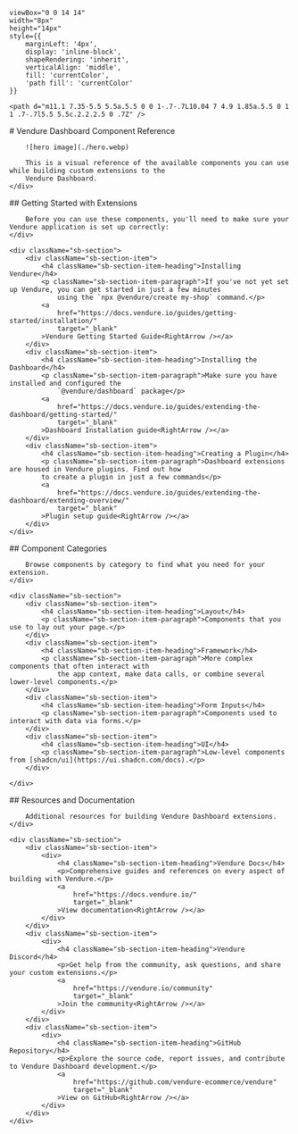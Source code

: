 
    viewBox="0 0 14 14"
    width="8px"
    height="14px"
    style={{
        marginLeft: '4px',
        display: 'inline-block',
        shapeRendering: 'inherit',
        verticalAlign: 'middle',
        fill: 'currentColor',
        'path fill': 'currentColor'
    }}
>
    <path d="m11.1 7.35-5.5 5.5a.5.5 0 0 1-.7-.7L10.04 7 4.9 1.85a.5.5 0 1 1 .7-.7l5.5 5.5c.2.2.2.5 0 .7Z" />
</svg>

<Meta title="Introduction" />

<div className="sb-container">
    <div className='sb-section-title'>
        # Vendure Dashboard Component Reference

        ![hero image](./hero.webp)

        This is a visual reference of the available components you can use while building custom extensions to the
        Vendure Dashboard.
    </div>
</div>

<div className="sb-container">
    <div className='sb-section-title'>
        ## Getting Started with Extensions

        Before you can use these components, you'll need to make sure your Vendure application is set up correctly:
    </div>

    <div className="sb-section">
        <div className="sb-section-item">
            <h4 className="sb-section-item-heading">Installing Vendure</h4>
            <p className="sb-section-item-paragraph">If you've not yet set up Vendure, you can get started in just a few minutes
                using the `npx @vendure/create my-shop` command.</p>
            <a
                href="https://docs.vendure.io/guides/getting-started/installation/"
                target="_blank"
            >Vendure Getting Started Guide<RightArrow /></a>
        </div>
        <div className="sb-section-item">
            <h4 className="sb-section-item-heading">Installing the Dashboard</h4>
            <p className="sb-section-item-paragraph">Make sure you have installed and configured the
                `@vendure/dashboard` package</p>
            <a
                href="https://docs.vendure.io/guides/extending-the-dashboard/getting-started/"
                target="_blank"
            >Dashboard Installation guide<RightArrow /></a>
        </div>
        <div className="sb-section-item">
            <h4 className="sb-section-item-heading">Creating a Plugin</h4>
            <p className="sb-section-item-paragraph">Dashboard extensions are housed in Vendure plugins. Find out how
            to create a plugin in just a few commands</p>
            <a
                href="https://docs.vendure.io/guides/extending-the-dashboard/extending-overview/"
                target="_blank"
            >Plugin setup guide<RightArrow /></a>
        </div>
    </div>
</div>

<div className="sb-container">
    <div className='sb-section-title'>
        ## Component Categories

        Browse components by category to find what you need for your extension.
    </div>

    <div className="sb-section">
        <div className="sb-section-item">
            <h4 className="sb-section-item-heading">Layout</h4>
            <p className="sb-section-item-paragraph">Components that you use to lay out your page.</p>
        </div>
        <div className="sb-section-item">
            <h4 className="sb-section-item-heading">Framework</h4>
            <p className="sb-section-item-paragraph">More complex components that often interact with
                the app context, make data calls, or combine several lower-level components.</p>
        </div>
        <div className="sb-section-item">
            <h4 className="sb-section-item-heading">Form Inputs</h4>
            <p className="sb-section-item-paragraph">Components used to interact with data via forms.</p>
        </div>
        <div className="sb-section-item">
            <h4 className="sb-section-item-heading">UI</h4>
            <p className="sb-section-item-paragraph">Low-level components from [shadcn/ui](https://ui.shadcn.com/docs).</p>
        </div>

    </div>
</div>

<div className="sb-container">
    <div className='sb-section-title'>
        ## Resources and Documentation

        Additional resources for building Vendure Dashboard extensions.
    </div>

    <div className="sb-section">
        <div className="sb-section-item">
            <div>
                <h4 className="sb-section-item-heading">Vendure Docs</h4>
                <p>Comprehensive guides and references on every aspect of building with Vendure.</p>
                <a
                    href="https://docs.vendure.io/"
                    target="_blank"
                >View documentation<RightArrow /></a>
            </div>
        </div>
        <div className="sb-section-item">
            <div>
                <h4 className="sb-section-item-heading">Vendure Discord</h4>
                <p>Get help from the community, ask questions, and share your custom extensions.</p>
                <a
                    href="https://vendure.io/community"
                    target="_blank"
                >Join the community<RightArrow /></a>
            </div>
        </div>
        <div className="sb-section-item">
            <div>
                <h4 className="sb-section-item-heading">GitHub Repository</h4>
                <p>Explore the source code, report issues, and contribute to Vendure Dashboard development.</p>
                <a
                    href="https://github.com/vendure-ecommerce/vendure"
                    target="_blank"
                >View on GitHub<RightArrow /></a>
            </div>
        </div>
    </div>
</div>

<style>
    {`
  .sb-container {
    margin-bottom: 48px;
  }

          .sb-section {
            width: 100%;
            display: flex;
            flex-direction: row;
            gap: 20px;
          }

          img {
            object-fit: cover;
          }

          .sb-section-title {
            margin-bottom: 32px;
          }

          .sb-section a:not(h1 a, h2 a, h3 a) {
            font-size: 14px;
          }

          .sb-section-item, .sb-grid-item {
            flex: 1;
            display: flex;
            flex-direction: column;
          }

          .sb-section-item-heading {
            padding-top: 20px !important;
            padding-bottom: 5px !important;
            margin: 0 !important;
          }
          .sb-section-item-paragraph {
            margin: 0;
            padding-bottom: 10px;
          }

          .sb-chevron {
            margin-left: 5px;
          }

          .sb-features-grid {
            display: grid;
            grid-template-columns: repeat(2, 1fr);
            grid-gap: 32px 20px;
          }

          .sb-socials {
            display: grid;
            grid-template-columns: repeat(4, 1fr);
          }

          .sb-socials p {
            margin-bottom: 10px;
          }

          .sb-explore-image {
            max-height: 32px;
            align-self: flex-start;
          }

          .sb-addon {
            width: 100%;
            display: flex;
            align-items: center;
            position: relative;
            background-color: #EEF3F8;
            border-radius: 5px;
            border: 1px solid rgba(0, 0, 0, 0.05);
            background: #EEF3F8;
            height: 180px;
            margin-bottom: 48px;
            overflow: hidden;
          }

          .sb-addon-text {
            padding-left: 48px;
            max-width: 240px;
          }

          .sb-addon-text h4 {
            padding-top: 0px;
          }

          .sb-addon-img {
            position: absolute;
            left: 345px;
            top: 0;
            height: 100%;
            width: 200%;
            overflow: hidden;
          }

          .sb-addon-img img {
            width: 650px;
            transform: rotate(-15deg);
            margin-left: 40px;
            margin-top: -72px;
            box-shadow: 0 0 1px rgba(255, 255, 255, 0);
            backface-visibility: hidden;
          }

          @media screen and (max-width: 800px) {
            .sb-addon-img {
              left: 300px;
            }
          }

          @media screen and (max-width: 600px) {
            .sb-section {
              flex-direction: column;
            }

            .sb-features-grid {
              grid-template-columns: repeat(1, 1fr);
            }

            .sb-socials {
              grid-template-columns: repeat(2, 1fr);
            }

            .sb-addon {
              height: 280px;
              align-items: flex-start;
              padding-top: 32px;
              overflow: hidden;
            }

            .sb-addon-text {
              padding-left: 24px;
            }

            .sb-addon-img {
              right: 0;
              left: 0;
              top: 130px;
              bottom: 0;
              overflow: hidden;
              height: auto;
              width: 124%;
            }

            .sb-addon-img img {
              width: 1200px;
              transform: rotate(-12deg);
              margin-left: 0;
              margin-top: 48px;
              margin-bottom: -40px;
              margin-left: -24px;
            }
          }
`}
</style>
